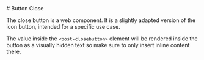
<Meta of={CloseButtonStories} />

<div className="docs-title">
  # Button Close

  <link-design of={JSON.stringify(CloseButtonStories)}></link-design>
</div>

<PackageTag meta={meta}/>

<div className="lead">
  The close button is a web component. It is a slightly adapted version of the icon button, intended
  for a specific use case.
</div>

The value inside the `<post-closebutton>` element will be rendered inside the button as a visually hidden text so make sure to only insert inline content there.

<Canvas sourceState="shown" of={CloseButtonStories.Default} />
<div className="hide-col-default">
  <Controls of={CloseButtonStories.Default} />
</div>

<ComponentsPackageInstall component="<post-closebutton>" />
